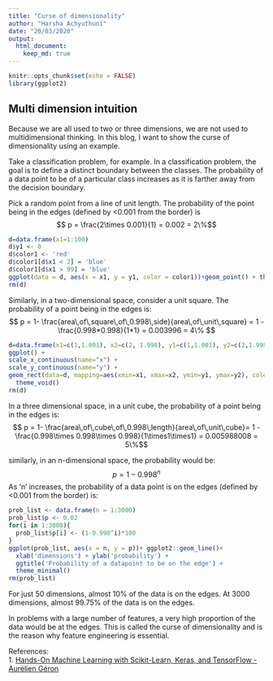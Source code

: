 ```yaml
---
title: "Curse of dimensionality"
author: "Harsha Achyuthuni"
date: "20/03/2020"
output: 
  html_document:
    keep_md: true
---
```


```r
knitr::opts_chunk$set(echo = FALSE)
library(ggplot2)
```

## Multi dimension intuition

Because we are all used to two or three dimensions, we are not used to multidimensional thinking. In this blog, I want to show the curse of dimensionality using an example.  

Take a classification problem, for example. In a classification problem, the goal is to define a distinct boundary between the classes. The probability of a data point to be of a particular class increases as it is farther away from the decision boundary.  

Pick a random point from a line of unit length. The probability of the point being in the edges (defined by <0.001 from the border) is  
$$ p = \frac{2\times 0.001}{1} = 0.002 = 2\%$$
```r
d=data.frame(x1=1:100)
d$y1 <- 0
d$color1 <- 'red'
d$color1[d$x1 < 2] = 'blue'
d$color1[d$x1 > 99] = 'blue'
ggplot(data = d, aes(x = x1, y = y1, color = color1))+geom_point() + theme_void()+ theme(legend.position = "none")
rm(d)
```

Similarly, in a two-dimensional space, consider a unit square. The probability of a point being in the edges is:  
$$ p = 1- \frac{area\,of\,square\,of\,0.998\,side}{area\,of\,unit\,square} = 1 - \frac{0.998*0.998}{1*1} = 0.003996 = 4\% $$

```r
d=data.frame(x1=c(1,1.001), x2=c(2, 1.998), y1=c(1,1.001), y2=c(2,1.998))
ggplot() +
scale_x_continuous(name="x") +
scale_y_continuous(name="y") +
geom_rect(data=d, mapping=aes(xmin=x1, xmax=x2, ymin=y1, ymax=y2), color='red', alpha=0.001) +
  theme_void()
rm(d)
```

In a three dimensional space, in a unit cube, the probability of a point being in the edges is:  
$$ p =  1- \frac{area\,of\,cube\,of\,0.998\,length}{area\,of\,unit\,cube}= 1 - \frac{0.998\times 0.998\times 0.998}{1\times1\times1} = 0.005988008 = 5\%$$

similarly, in an n-dimensional space, the probability would be:
$$ p = 1 - 0.998^n$$
As 'n' increases, the probability of a data point is on the edges (defined by <0.001 from the border) is:
```r
prob_list <- data.frame(n = 1:3000)
prob_list$p <- 0.02
for(i in 1:3000){
  prob_list$p[i] <- (1-0.998^i)*100
}
ggplot(prob_list, aes(x = n, y = p))+ ggplot2::geom_line()+ 
  xlab('dimensions') + ylab('probability') + 
  ggtitle('Probability of a datapoint to be on the edge') +
  theme_minimal()
rm(prob_list)
```

For just 50 dimensions, almost 10% of the data is on the edges. At 3000 dimensions, almost 99.75% of the data is on the edges.  


In problems with a large number of features, a very high proportion of the data would be at the edges. This is called the curse of dimensionality and is the reason why feature engineering is essential.    

References:  
1. [Hands-On Machine Learning with Scikit-Learn, Keras, and TensorFlow - Aurélien Géron](https://www.oreilly.com/library/view/hands-on-machine-learning/9781492032632/)